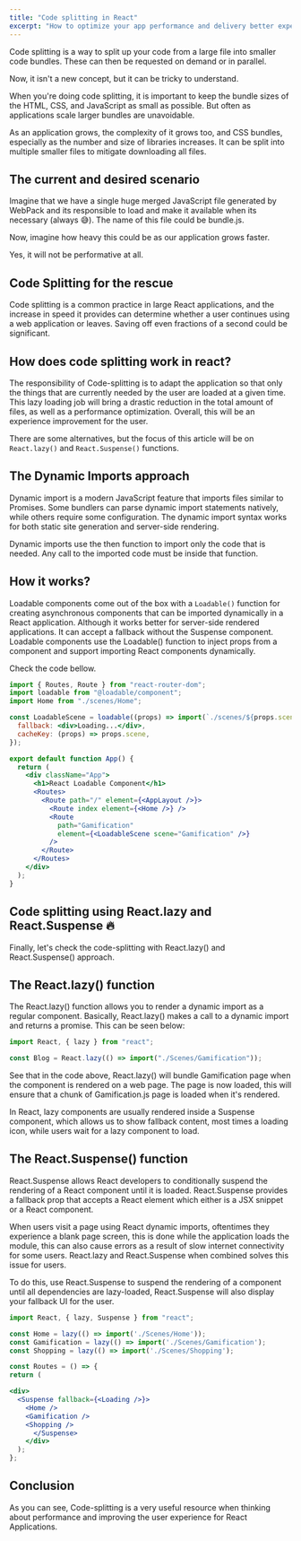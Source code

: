 ```yaml
---
title: "Code splitting in React"
excerpt: "How to optimize your app performance and delivery better experiences for users."
---
```


Code splitting is a way to split up your code from a large file into smaller code bundles. These can then be requested on demand or in parallel.

Now, it isn't a new concept, but it can be tricky to understand.

When you're doing code splitting, it is important to keep the bundle sizes of the HTML, CSS, and JavaScript as small as possible. But often as applications scale larger bundles are unavoidable.

As an application grows, the complexity of it grows too, and CSS bundles, especially as the number and size of libraries increases. It can be split into multiple smaller files to mitigate downloading all files.

## The current and desired scenario

Imagine that we have a single huge merged JavaScript file generated by WebPack and its responsible to load and make it available when its necessary (always 😅). The name of this file could be bundle.js.

Now, imagine how heavy this could be as our application grows faster.

Yes, it will not be performative at all.

## Code Splitting for the rescue

Code splitting is a common practice in large React applications, and the increase in speed it provides can determine whether a user continues using a web application or leaves. Saving off even fractions of a second could be significant.

## How does code splitting work in react?

The responsibility of Code-splitting is to adapt the application so that only the things that are currently needed by the user are loaded at a given time. This lazy loading job will bring a drastic reduction in the total amount of files, as well as a performance optimization. Overall, this will be an experience improvement for the user.

There are some alternatives, but the focus of this article will be on `React.lazy()` and `React.Suspense()` functions.

## The Dynamic Imports approach

Dynamic import is a modern JavaScript feature that imports files similar to Promises. Some bundlers can parse dynamic import statements natively, while others require some configuration. The dynamic import syntax works for both static site generation and server-side rendering.

Dynamic imports use the then function to import only the code that is needed. Any call to the imported code must be inside that function.

## How it works?

Loadable components come out of the box with a `Loadable()` function for creating asynchronous components that can be imported dynamically in a React application. Although it works better for server-side rendered applications. It can accept a fallback without the Suspense component. Loadable components use the Loadable() function to inject props from a component and support importing React components dynamically.

Check the code bellow.

```jsx
import { Routes, Route } from "react-router-dom";
import loadable from "@loadable/component";
import Home from "./scenes/Home";

const LoadableScene = loadable((props) => import(`./scenes/${props.scene}`), {
  fallback: <div>Loading...</div>,
  cacheKey: (props) => props.scene,
});

export default function App() {
  return (
    <div className="App">
      <h1>React Loadable Component</h1>
      <Routes>
        <Route path="/" element={<AppLayout />}>
          <Route index element={<Home />} />
          <Route
            path="Gamification"
            element={<LoadableScene scene="Gamification" />}
          />
        </Route>
      </Routes>
    </div>
  );
}
```

## Code splitting using React.lazy and React.Suspense 🔥

Finally, let's check the code-splitting with React.lazy() and React.Suspense() approach.

## The React.lazy() function

The React.lazy() function allows you to render a dynamic import as a regular component. Basically, React.lazy() makes a call to a dynamic import and returns a promise. This can be seen below:

```jsx
import React, { lazy } from "react";

const Blog = React.lazy(() => import("./Scenes/Gamification"));
```

See that in the code above, React.lazy() will bundle Gamification page when the component is rendered on a web page. The page is now loaded, this will ensure that a chunk of Gamification.js page is loaded when it's rendered.

In React, lazy components are usually rendered inside a Suspense component, which allows us to show fallback content, most times a loading icon, while users wait for a lazy component to load.

## The React.Suspense() function

React.Suspense allows React developers to conditionally suspend the rendering of a React component until it is loaded. React.Suspense provides a fallback prop that accepts a React element which either is a JSX snippet or a React component.

When users visit a page using React dynamic imports, oftentimes they experience a blank page screen, this is done while the application loads the module, this can also cause errors as a result of slow internet connectivity for some users. React.lazy and React.Suspense when combined solves this issue for users.

To do this, use React.Suspense to suspend the rendering of a component until all dependencies are lazy-loaded, React.Suspense will also display your fallback UI for the user.

```jsx
import React, { lazy, Suspense } from "react";

const Home = lazy(() => import('./Scenes/Home'));
const Gamification = lazy(() => import('./Scenes/Gamification');
const Shopping = lazy(() => import('./Scenes/Shopping');

const Routes = () => {
return (

<div>
  <Suspense fallback={<Loading />}>
    <Home />
    <Gamification />
    <Shopping />
      </Suspense>
    </div>
  );
};
```

## Conclusion

As you can see, Code-splitting is a very useful resource when thinking about performance and improving the user experience for React Applications.
